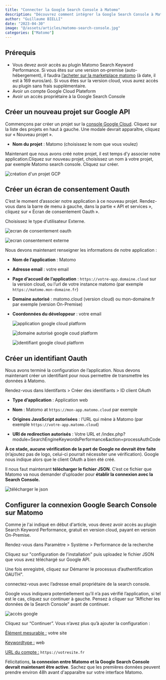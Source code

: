 ```yaml
---
title: "Connecter la Google Search Console à Matomo"
description: "Découvrez comment intégrer la Google Search Console à Matomo Analytics et accéder au rapport de performance de la search console sur votre interface Matomo."
author: "Guillaume BIELLI"
date: "2023-04-30"
image: "@/assets/articles/matomo-search-console.jpg"
categories: ["Matomo"]
---
```


## Prérequis

- Vous devez avoir accès au plugin Matomo Search Keyword Performance. Si vous êtes sur une version on-premise (auto-hébergement), il faudra [l’acheter sur la marketplace matomo](https://plugins.matomo.org/SearchEngineKeywordsPerformance) (à date, il est à 169 euros/an). Si vous êtes sur la version cloud, vous aurez accès au plugin sans frais supplémentaire.
- Avoir un compte Google Cloud Plateform
- Avoir un accès propriétaire à la Google Search Console

## Créer un nouveau projet sur Google API

Commençons par créer un projet sur la [console Google Cloud](https://console.cloud.google.com/). Cliquez sur la liste des projets en haut à gauche. Une modale devrait apparaître, cliquez sur « Nouveau projet ».

- **Nom du projet** : Matomo (choisissez le nom que vous voulez)

Maintenant que nous avons créé notre projet, il est temps d’y associer notre application.Cliquez sur nouveau projet, choisissez un nom à votre projet, par exemple Matomo search console. Cliquez sur créer.

![création d'un projet GCP](/src/assets/articles/search-matomo/new-project-gcp-1.png)

## Créer un écran de consentement Oauth

C’est le moment d’associer notre application à ce nouveau projet. Rendez-vous dans la barre de menu à gauche, dans la partie « API et services », cliquez sur « Écran de consentement Oauth ».

Choisissez le type d’utilisateur Externe.

![ecran de consentement oauth](/src/assets/articles/search-matomo/ecran-consentement-2.png)

![ecran consentement externe](/src/assets/articles/search-matomo/ecran-consent-externe-3.jpg)

Nous devons maintenant renseigner les informations de notre application :

- **Nom de l’application** : Matomo
- **Adresse email** : votre email
- **Page d’accueil de l’application** : `https://votre-app.domaine.cloud` sur la version cloud, ou l’url de votre instance matomo (par exemple `https://matomo.mon-domaine.fr`)
- **Domaine autorisé** : matomo.cloud (version cloud) ou mon-domaine.fr par exemple (version On-Premise)
- **Coordonnées du développeur** : votre email

  ![application google cloud platform](/src/assets/articles/search-matomo/application-gcp-4.png)

  ![domaine autorisé google coud platform](/src/assets/articles/search-matomo/domaine-gcp-5.png)

  ![identifiant google cloud platform](/src/assets/articles/search-matomo/identifiants-gcp-6.png)

## Créer un identifiant Oauth

Nous avons terminé la configuration de l’application. Nous devons maintenant créer un identifiant pour nous permettre de transmettre les données à Matomo.

Rendez-vous dans Identifants > Créer des identifiants > ID client OAuth

- **Type d’application** : Application web

- **Nom** : Matomo at `https://mon-app.matomo.cloud` par exemple

- **Origines JavaScript autorisées** : l’URL qui mène à Matomo (par exemple `https://votre-app.matomo.cloud`)

- **URI de redirection autorisés** : Votre URL et /index.php?module=SearchEngineKeywordsPerformance&action=processAuthCode

**À ce stade, aucune vérification de la part de Google ne devrait être faite** (n’ajoutez pas de logo, celui-ci pourrait nécessiter une vérification). Google nous indique alors que le client OAuth a bien été créé.

Il nous faut maintenant **télécharger le fichier JSON**. C’est ce fichier que Matomo va nous demander d’uploader pour **établir la connexion avec la Search Console.**

![télécharger le json](/src/assets/articles/search-matomo/download-json-7.png)

## Configurer la connexion Google Search Console sur Matomo

Comme je l'ai indiqué en début d'article, vous devez avoir accès au plugin Search Keyword Performance, gratuit en version cloud, payant en version On-Premise.

Rendez-vous dans Paramètre > Système > Performance de la recherche

Cliquez sur "configuration de l'installation" puis uploadez le fichier JSON que vous avez téléchargé sur Google API.

Une fois enregistré, cliquez sur Démarrer le processus d’authentification OAUTH".

connectez-vous avec l’adresse email propriétaire de la search console.

Google vous indiquera potentiellement qu’il n’a pas vérifié l’application, si tel est le cas, cliquez sur continuer à gauche. Pensez à cliquer sur “Afficher les données de la Search Console” avant de continuer.

![accès google](/src/assets/articles/search-matomo/acces-google-8.png)

Cliquez sur “Continuer”. Vous n’avez plus qu’à ajouter la configuration :

<u>Élément mesurable :</u> votre site

<u>Keywordtype :</u> web

<u>URL du compte :</u> `https://votresite.fr`

Félicitations, **la connexion entre Matomo et la Google Search Console devrait maintenant être active**. Sachez que les premières données peuvent prendre environ 48h avant d'apparaître sur votre interface Matomo.
